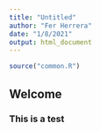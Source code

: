 ```yaml
---
title: "Untitled"
author: "Fer Herrera"
date: "1/8/2021"
output: html_document
---
```


```r
source("common.R")
```
## Welcome
### This is a test
